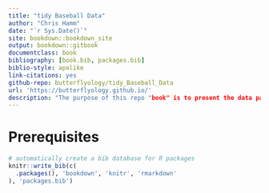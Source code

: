 ```yaml
---
title: "tidy Baseball Data"
author: "Chris Hamm"
date: "`r Sys.Date()`"
site: bookdown::bookdown_site
output: bookdown::gitbook
documentclass: book
bibliography: [book.bib, packages.bib]
biblio-style: apalike
link-citations: yes
github-repo: butterflyology/tidy_Baseball_Data
url: 'https://butterflyology.github.io/'
description: "The purpose of this repo "book" is to present the data parsing and figures from Marchi and Albert in a different way. The analyses in the book are fully reproducible, which is **extremely** important. Everything else comes down to personal preference. This updated format is really for me to learn `bookdown`. This is in no way, shape, or form a copy of the book *Analyzing Baseball Data with* `R`."
---
```


# Prerequisites


```r
# automatically create a bib database for R packages
knitr::write_bib(c(
  .packages(), 'bookdown', 'knitr', 'rmarkdown'
), 'packages.bib')
```
